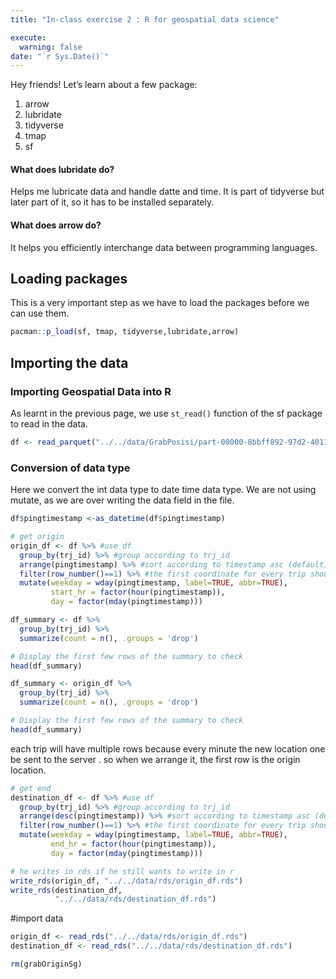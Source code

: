 ```yaml
---
title: "In-class exercise 2 : R for geospatial data science"

execute: 
  warning: false
date: "`r Sys.Date()`"
---
```


Hey friends! Let's learn about a few package:

1.  arrow
2.  lubridate
3.  tidyverse
4.  tmap
5.  sf

#### What does lubridate do?

Helps me lubricate data and handle datte and time. It is part of tidyverse but later part of it, so it has to be installed separately.

#### What does arrow do?

It helps you efficiently interchange data between programming languages.

## Loading packages

This is a very important step as we have to load the packages before we can use them.

```r
pacman::p_load(sf, tmap, tidyverse,lubridate,arrow)
```

## Importing the data

### Importing Geospatial Data into R

As learnt in the previous page, we use `st_read()` function of the sf package to read in the data.

```r

df <- read_parquet("../../data/GrabPosisi/part-00000-8bbff892-97d2-4011-9961-703e38972569.c000.snappy.parquet")
```

### Conversion of data type

Here we convert the int data type to date time data type. We are not using mutate, as we are over writing the data field in the file.

```r
df$pingtimestamp <-as_datetime(df$pingtimestamp)
```

```r
# get origin
origin_df <- df %>% #use df
  group_by(trj_id) %>% #group according to trj_id
  arrange(pingtimestamp) %>% #sort according to timestamp asc (default)
  filter(row_number()==1) %>% #the first coordinate for every trip should be the origin
  mutate(weekday = wday(pingtimestamp, label=TRUE, abbr=TRUE),
         start_hr = factor(hour(pingtimestamp)),
         day = factor(mday(pingtimestamp)))


```

```r
df_summary <- df %>%
  group_by(trj_id) %>%
  summarize(count = n(), .groups = 'drop')

# Display the first few rows of the summary to check
head(df_summary)

```

```r
df_summary <- origin_df %>%
  group_by(trj_id) %>%
  summarize(count = n(), .groups = 'drop')

# Display the first few rows of the summary to check
head(df_summary)

```

each trip will have multiple rows because every minute the new location one be sent to the server . so when we arrange it, the first row is the origin location.

```r
# get end
destination_df <- df %>% #use df
  group_by(trj_id) %>% #group according to trj_id
  arrange(desc(pingtimestamp)) %>% #sort according to timestamp asc (default)
  filter(row_number()==1) %>% #the first coordinate for every trip should be the origin
  mutate(weekday = wday(pingtimestamp, label=TRUE, abbr=TRUE),
         end_hr = factor(hour(pingtimestamp)),
         day = factor(mday(pingtimestamp)))
```

```r
# he writes in rds if he still wants to write in r
write_rds(origin_df, "../../data/rds/origin_df.rds")
write_rds(destination_df,
          "../../data/rds/destination_df.rds")
```

#import data

```r
origin_df <- read_rds("../../data/rds/origin_df.rds")
destination_df <- read_rds("../../data/rds/destination_df.rds")
```

```r
rm(grabOriginSg)
```
